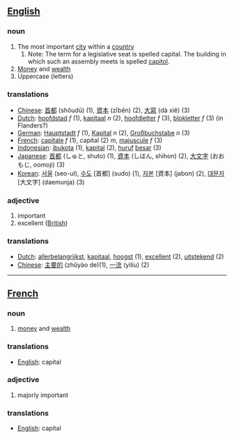 ==[[English]]==

=== noun ===
# The most important [[city]] within a [[country]]
## Note: The term for a legislative seat is spelled capital. The building in which such an assembly meets is spelled [[capitol]].
# [[Money]] and [[wealth]]
# Uppercase (letters)

=== translations ===
*[[Chinese]]: [[首都]] (shǒudū) (1), [[資本]] (zīběn) (2), [[大寫]] (dà xiě) (3)
*[[Dutch]]: [[hoofdstad]] ''f'' (1), [[kapitaal]] ''n'' (2), [[hoofdletter]] ''f'' (3), [[blokletter]] ''f'' (3) (in Flanders?)
*[[German]]: [[Hauptstadt]] ''f'' (1), [[Kapital]] ''n'' (2), [[Großbuchstabe]] ''n'' (3)
*[[French]]: [[capitale]] ''f'' (1), capital (2) ''m'', [[majuscule]] ''f'' (3)
*[[Indonesian]]: [[ibukota]] (1), [[kapital]] (2), [[huruf]] [[besar]] (3)
*[[Japanese]]: [[首都]] (しゅと, shuto) (1), [[資本]] (しほん, shihon) (2), [[大文字]] (おおもじ, oomoji) (3)
*[[Korean]]: [[서울]] (seo-ul), [[수도]] [首都] (sudo) (1), [[자본]] [資本] (jabon) (2), [[대문자]] [大文字] (daemunja) (3)

=== adjective ===
# important
# excellent ([[British]])

=== translations ===
*[[Dutch]]: [[allerbelangrijkst]], [[kapitaal]], [[hoogst]] (1), [[excellent]] (2), [[uitstekend]] (2)
*[[Chinese]]: [[主要的]] (zhǔyào de)(1), [[一流]] (yìlíu) (2)

----

==[[French]]==

=== noun ===
# [[money]] and [[wealth]]

=== translations ===
*[[English]]: capital

=== adjective ===
# majorly important

=== translations ===
*[[English]]: capital